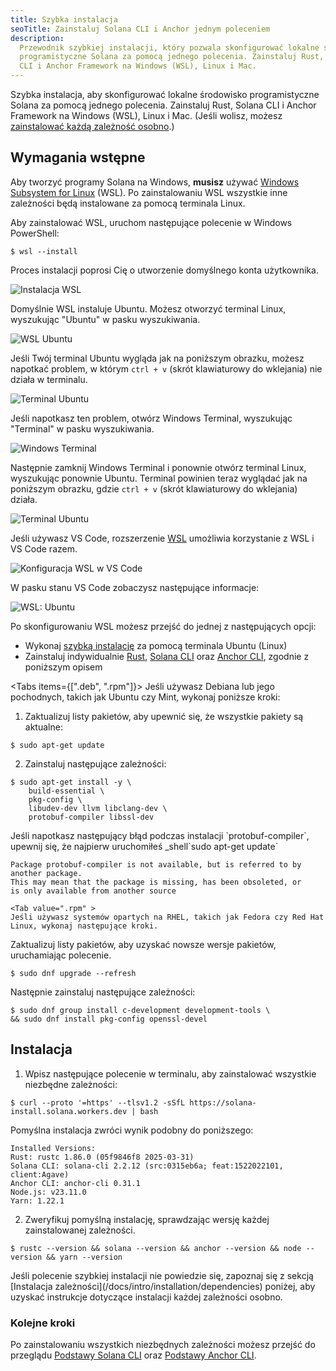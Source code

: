 ```yaml
---
title: Szybka instalacja
seoTitle: Zainstaluj Solana CLI i Anchor jednym poleceniem
description:
  Przewodnik szybkiej instalacji, który pozwala skonfigurować lokalne środowisko
  programistyczne Solana za pomocą jednego polecenia. Zainstaluj Rust, Solana
  CLI i Anchor Framework na Windows (WSL), Linux i Mac.
---
```


Szybka instalacja, aby skonfigurować lokalne środowisko programistyczne Solana
za pomocą jednego polecenia. Zainstaluj Rust, Solana CLI i Anchor Framework na
Windows (WSL), Linux i Mac. (Jeśli wolisz, możesz
[zainstalować każdą zależność osobno](/docs/intro/installation/dependencies).)

## Wymagania wstępne

<Accordions>
<Accordion title="Windows">

Aby tworzyć programy Solana na Windows, **musisz** używać
[Windows Subsystem for Linux](https://learn.microsoft.com/en-us/windows/wsl/install)
(WSL). Po zainstalowaniu WSL wszystkie inne zależności będą instalowane za
pomocą terminala Linux.

Aby zainstalować WSL, uruchom następujące polecenie w Windows PowerShell:

```terminal
$ wsl --install
```

Proces instalacji poprosi Cię o utworzenie domyślnego konta użytkownika.

![Instalacja WSL](/assets/docs/intro/installation/wsl-install.png)

Domyślnie WSL instaluje Ubuntu. Możesz otworzyć terminal Linux, wyszukując
"Ubuntu" w pasku wyszukiwania.

![WSL Ubuntu](/assets/docs/intro/installation/wsl-ubuntu-search.png)

Jeśli Twój terminal Ubuntu wygląda jak na poniższym obrazku, możesz napotkać
problem, w którym `ctrl + v` (skrót klawiaturowy do wklejania) nie działa w
terminalu.

![Terminal Ubuntu](/assets/docs/intro/installation/wsl-ubuntu-terminal-1.png)

Jeśli napotkasz ten problem, otwórz Windows Terminal, wyszukując "Terminal" w
pasku wyszukiwania.

![Windows Terminal](/assets/docs/intro/installation/wsl-windows-terminal.png)

Następnie zamknij Windows Terminal i ponownie otwórz terminal Linux, wyszukując
ponownie Ubuntu. Terminal powinien teraz wyglądać jak na poniższym obrazku,
gdzie `ctrl + v` (skrót klawiaturowy do wklejania) działa.

![Terminal Ubuntu](/assets/docs/intro/installation/wsl-ubuntu-terminal-2.png)

Jeśli używasz VS Code, rozszerzenie
[WSL](https://code.visualstudio.com/docs/remote/wsl-tutorial) umożliwia
korzystanie z WSL i VS Code razem.

![Konfiguracja WSL w VS Code](/assets/docs/intro/installation/wsl-vscode.png)

W pasku stanu VS Code zobaczysz następujące informacje:

![WSL: Ubuntu](/assets/docs/intro/installation/wsl-vscode-ubuntu.png)

Po skonfigurowaniu WSL możesz przejść do jednej z następujących opcji:

- Wykonaj [szybką instalację](#installation) za pomocą terminala Ubuntu (Linux)
- Zainstaluj indywidualnie
  [Rust](/docs/intro/installation/dependencies#install-rust),
  [Solana CLI](/docs/intro/installation/dependencies#install-solana-cli) oraz
  [Anchor CLI](/docs/intro/installation/dependencies#install-anchor-cli),
  zgodnie z poniższym opisem

</Accordion>
<Accordion title="Linux">

<Tabs items={[".deb", ".rpm"]}>
<Tab value=".deb" >
Jeśli używasz Debiana lub jego pochodnych, takich jak Ubuntu czy Mint, wykonaj poniższe kroki:

1. Zaktualizuj listy pakietów, aby upewnić się, że wszystkie pakiety są
   aktualne:

```terminal
$ sudo apt-get update
```

2. Zainstaluj następujące zależności:

```terminal
$ sudo apt-get install -y \
    build-essential \
    pkg-config \
    libudev-dev llvm libclang-dev \
    protobuf-compiler libssl-dev
```

<Callout>
Jeśli napotkasz następujący błąd podczas instalacji `protobuf-compiler`, upewnij się, że najpierw uruchomiłeś _shell`sudo apt-get update`

```
Package protobuf-compiler is not available, but is referred to by another package.
This may mean that the package is missing, has been obsoleted, or
is only available from another source
```

</Callout>

  </Tab>

    <Tab value=".rpm" >
    Jeśli używasz systemów opartych na RHEL, takich jak Fedora czy Red Hat Linux, wykonaj następujące kroki.

Zaktualizuj listy pakietów, aby uzyskać nowsze wersje pakietów, uruchamiając
polecenie.

```terminal
$ sudo dnf upgrade --refresh
```

Następnie zainstaluj następujące zależności:

```terminal
$ sudo dnf group install c-development development-tools \
&& sudo dnf install pkg-config openssl-devel
```

  </Tab>
</Tabs>

</Accordion>
</Accordions>

## Instalacja

1. Wpisz następujące polecenie w terminalu, aby zainstalować wszystkie niezbędne
   zależności:

```terminal
$ curl --proto '=https' --tlsv1.2 -sSfL https://solana-install.solana.workers.dev | bash
```

Pomyślna instalacja zwróci wynik podobny do poniższego:

```
Installed Versions:
Rust: rustc 1.86.0 (05f9846f8 2025-03-31)
Solana CLI: solana-cli 2.2.12 (src:0315eb6a; feat:1522022101, client:Agave)
Anchor CLI: anchor-cli 0.31.1
Node.js: v23.11.0
Yarn: 1.22.1
```

2. Zweryfikuj pomyślną instalację, sprawdzając wersję każdej zainstalowanej
   zależności.

```terminal
$ rustc --version && solana --version && anchor --version && node --version && yarn --version
```

<Callout>
  Jeśli polecenie szybkiej instalacji nie powiedzie się, zapoznaj się z sekcją
  [Instalacja zależności](/docs/intro/installation/dependencies) poniżej, aby
  uzyskać instrukcje dotyczące instalacji każdej zależności osobno.
</Callout>

### Kolejne kroki

Po zainstalowaniu wszystkich niezbędnych zależności możesz przejść do przeglądu
[Podstawy Solana CLI](/docs/intro/installation/solana-cli-basics) oraz
[Podstawy Anchor CLI](/docs/intro/installation/anchor-cli-basics).
